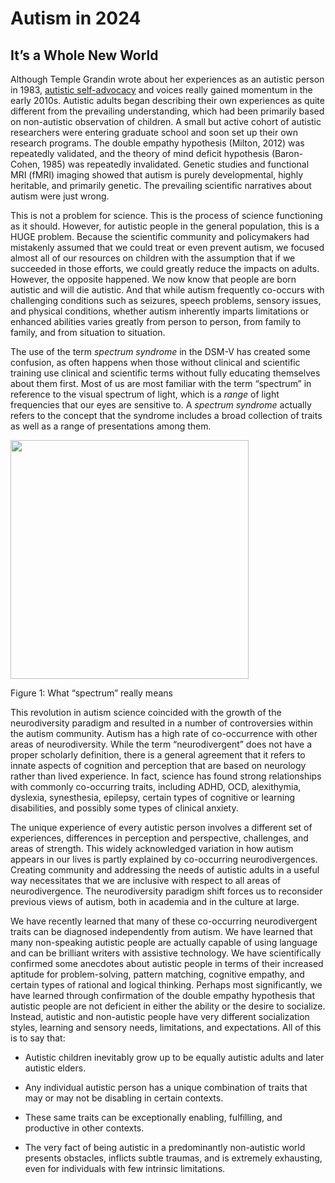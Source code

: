 # Autism in 2024 {#autism-in-2024}

## It's a Whole New World

Although Temple Grandin wrote about her experiences as an autistic person in 1983, [[autistic self-advocacy]{.underline}](https://www.ncbi.nlm.nih.gov/pmc/articles/PMC8075160/) and voices really gained momentum in the early 2010s. Autistic adults began describing their own experiences as quite different from the prevailing understanding, which had been primarily based on non-autistic observation of children. A small but active cohort of autistic researchers were entering graduate school and soon set up their own research programs. The double empathy hypothesis (Milton, 2012) was repeatedly validated, and the theory of mind deficit hypothesis (Baron-Cohen, 1985) was repeatedly invalidated. Genetic studies and functional MRI (fMRI) imaging showed that autism is purely developmental, highly heritable, and primarily genetic. The prevailing scientific narratives about autism were just wrong.

This is not a problem for science. This is the process of science functioning as it should. However, for autistic people in the general population, this is a HUGE problem. Because the scientific community and policymakers had mistakenly assumed that we could treat or even prevent autism, we focused almost all of our resources on children with the assumption that if we succeeded in those efforts, we could greatly reduce the impacts on adults. However, the opposite happened. We now know that people are born autistic and will die autistic. And that while autism frequently co-occurs with challenging conditions such as seizures, speech problems, sensory issues, and physical conditions, whether autism inherently imparts limitations or enhanced abilities varies greatly from person to person, from family to family, and from situation to situation.

The use of the term *spectrum syndrome* in the DSM-V has created some confusion, as often happens when those without clinical and scientific training use clinical and scientific terms without fully educating themselves about them first. Most of us are most familiar with the term "spectrum" in reference to the visual spectrum of light, which is a *range* of light frequencies that our eyes are sensitive to. A *spectrum syndrome* actually refers to the concept that the syndrome includes a broad collection of traits as well as a range of presentations among them.

![](./media/image2.jpg){width="3.9693274278215225in" height="3.981540901137358in"}

Figure 1: What "spectrum" really means

This revolution in autism science coincided with the growth of the neurodiversity paradigm and resulted in a number of controversies within the autism community. Autism has a high rate of co-occurrence with other areas of neurodiversity. While the term "neurodivergent" does not have a proper scholarly definition, there is a general agreement that it refers to innate aspects of cognition and perception that are based on neurology rather than lived experience. In fact, science has found strong relationships with commonly co-occurring traits, including ADHD, OCD, alexithymia, dyslexia, synesthesia, epilepsy, certain types of cognitive or learning disabilities, and possibly some types of clinical anxiety.

The unique experience of every autistic person involves a different set of experiences, differences in perception and perspective, challenges, and areas of strength. This widely acknowledged variation in how autism appears in our lives is partly explained by co-occurring neurodivergences. Creating community and addressing the needs of autistic adults in a useful way necessitates that we are inclusive with respect to all areas of neurodivergence. The neurodiversity paradigm shift forces us to reconsider previous views of autism, both in academia and in the culture at large.

We have recently learned that many of these co-occurring neurodivergent traits can be diagnosed independently from autism. We have learned that many non-speaking autistic people are actually capable of using language and can be brilliant writers with assistive technology. We have scientifically confirmed some anecdotes about autistic people in terms of their increased aptitude for problem-solving, pattern matching, cognitive empathy, and certain types of rational and logical thinking. Perhaps most significantly, we have learned through confirmation of the double empathy hypothesis that autistic people are not deficient in either the ability or the desire to socialize. Instead, autistic and non-autistic people have very different socialization styles, learning and sensory needs, limitations, and expectations. All of this is to say that:

-   Autistic children inevitably grow up to be equally autistic adults and later autistic elders.

-   Any individual autistic person has a unique combination of traits that may or may not be disabling in certain contexts.

-   These same traits can be exceptionally enabling, fulfilling, and productive in other contexts.

-   The very fact of being autistic in a predominantly non-autistic world presents obstacles, inflicts subtle traumas, and is extremely exhausting, even for individuals with few intrinsic limitations.

# 

